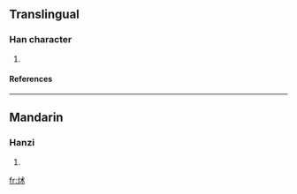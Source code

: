 ==Translingual==
===Han character===
{{Han char|rn=86|rad=火|as=05|sn=9|four=|canj=火戈木 (FID)}}
# {{defn|Han|sort=火05}}
====References====
{{Han ref|kx=0668.080|dkj=18936|dj=1077.110|hdz=32194.130|uh=70A2|ud=28834}}

----
==Mandarin==
===Hanzi===
{{cmn-hanzi|pin=[[zhú]] ([[zhu2]])|wg=chu<sup>2</sup>}}
# {{defn|Mandarin}}

[[fr:炢]]